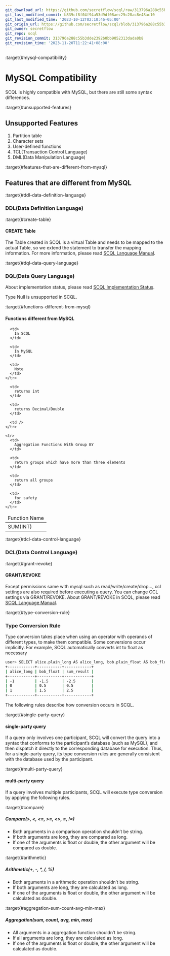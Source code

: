 ```yaml
---
git_download_url: https://github.com/secretflow/scql/raw/313796a288c55b3dde2392b0bb9052313dada0b8/docs/reference/lang/mysql-compatibility.rst
git_last_modified_commit: b839cf8f04f94a53d9df08aec25c28ac8e48ac10
git_last_modified_time: '2023-10-12T02:10:46-05:00'
git_origin_url: https://github.com/secretflow/scql/blob/313796a288c55b3dde2392b0bb9052313dada0b8/docs/reference/lang/mysql-compatibility.rst
git_owner: secretflow
git_repo: scql
git_revision_commit: 313796a288c55b3dde2392b0bb9052313dada0b8
git_revision_time: '2023-11-20T11:22:41+08:00'
---
```


:target{#mysql-compatibility}

# MySQL Compatibility

SCQL is highly compatible with MySQL, but there are still some syntax differences.

:target{#unsupported-features}

## Unsupported Features

1. Partition table
2. Character sets
3. User-defined functions
4. TCL(Transaction Control Language)
5. DML(Data Manipulation Language)

:target{#features-that-are-different-from-mysql}

## Features that are different from MySQL

:target{#ddl-data-definition-language}

### DDL(Data Definition Language)

:target{#create-table}

#### CREATE Table

The Table created in SCQL is a virtual Table and needs to be mapped to the actual Table, so we extend the statement to transfer the mapping information. For more information, please read [SCQL Language Manual](manual.mdx).

:target{#dql-data-query-language}

### DQL(Data Query Language)

About implementation status, please read [SCQL Implementation Status](../implementation-status.mdx).

<Container type="note">
  Type Null is unsupported in SCQL.
</Container>

:target{#functions-different-from-mysql}

#### Functions different from MySQL

<table>
  <thead>
    <tr>
      <td>
        Function Name
      </td>

      <td>
        In SCQL
      </td>

      <td>
        In MySQL
      </td>

      <td>
        Note
      </td>
    </tr>
  </thead>

  <tbody>
    <tr>
      <td>
        SUM(INT)
      </td>

      <td>
        returns int
      </td>

      <td>
        returns Decimal/Double
      </td>

      <td />
    </tr>

    <tr>
      <td>
        Aggregation Functions With Group BY
      </td>

      <td>
        return groups which have more than three elements
      </td>

      <td>
        return all groups
      </td>

      <td>
        for safety
      </td>
    </tr>
  </tbody>
</table>

:target{#dcl-data-control-language}

### DCL(Data Control Language)

:target{#grant-revoke}

#### GRANT/REVOKE

Except permissions same with mysql such as read/write/create/drop…, ccl settings are also required before executing a query. You can change CCL settings via GRANT/REVOKE. About GRANT/REVOKE in SCQL, please read [SCQL Language Manual](manual.mdx).

:target{#type-conversion-rule}

### Type Conversion Rule

Type conversion takes place when using an operator with operands of different types, to make them compatible. Some conversions occur implicitly.
For example, SCQL automatically converts int to float as necessary

```bash
user> SELECT alice.plain_long AS alice_long, bob.plain_float AS bob_float, alice.plain_long + bob.plain_float AS sum_result FROM alice INNER JOIN bob ON alice.id = bob.id;
+------------+-----------+------------+
| alice_long | bob_float | sum_result |
+------------+-----------+------------+
| -1         | -1.5      | -2.5       |
| 0          | 0.5       | 0.5        |
| 1          | 1.5       | 2.5        |
+------------+-----------+------------+
```

The following rules describe how conversion occurs in SCQL.

:target{#single-party-query}

#### single-party query

If a query only involves one participant, SCQL will convert the query into a syntax that conforms to the participant’s database (such as MySQL),
and then dispatch it directly to the corresponding database for execution. Thus, for a single-party query, its type conversion rules are generally
consistent with the database used by the participant.

:target{#multi-party-query}

#### multi-party query

If a query involves multiple participants, SCQL will execute type conversion by applying the following rules.

:target{#compare}

##### Compare(>, \<, \<=, >=, \<>, =, !=)

- Both arguments in a comparison operation shouldn’t be string.
- If both arguments are long, they are compared as long.
- If one of the arguments is float or double, the other argument will be compared as double.

:target{#arithmetic}

##### Arithmetic(+, -, \*, /, %)

- Both arguments in a arithmetic operation shouldn’t be string.
- If both arguments are long, they are calculated as long.
- If one of the arguments is float or double, the other argument will be calculated as double.

:target{#aggregation-sum-count-avg-min-max}

##### Aggregation(sum, count, avg, min, max)

- All arguments in a aggregation function shouldn’t be string.
- If all arguments are long, they are calculated as long.
- If one of the arguments is float or double, the other argument will be calculated as double.
